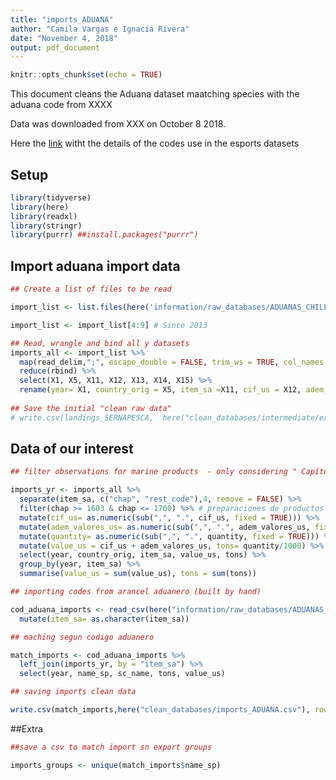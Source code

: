 ```yaml
---
title: "imports_ADUANA"
author: "Camila Vargas e Ignacia Rivera"
date: "November 4, 2018"
output: pdf_document
---
```


```r
knitr::opts_chunk$set(echo = TRUE)
```

This document cleans the Aduana dataset maatching species with the aduana code from XXXX


Data was downloaded from XXX on October 8 2018.

Here the [link](http://www.aduana.cl/aduana/site/artic/20080218/pags/20080218165942.html#vtxt_cuerpo_T47) witht the details of the codes use in the esports datasets

## Setup

```r
library(tidyverse)
library(here)
library(readxl)
library(stringr)
library(purrr) ##install.packages("purrr")
```


## Import aduana import data

```r

## Create a list of files to be read

import_list <- list.files(here('information/raw_databases/ADUANAS_CHILE/imports'), pattern= 'imports_20.*.csv', full.names = TRUE)

import_list <- import_list[4:9] # Since 2013

## Read, wrangle and bind all y datasets
imports_all <- import_list %>% 
  map(read_delim,";", escape_double = FALSE, trim_ws = TRUE, col_names = FALSE, skip =1) %>% 
  reduce(rbind) %>% 
  select(X1, X5, X11, X12, X13, X14, X15) %>% 
  rename(year= X1, country_orig = X5, item_sa =X11, cif_us = X12, adem_valores_us = X13, quantity = X14, unit = X15)
  
## Save the initial "clean raw data"
# write.csv(landings_SERNAPESCA,  here("clean_databases/intermediate/exports_all_ADUANA.csv"), row.names=F)

```

## Data of our interest

```r

## filter observations for marine products  - only considering " Capítulo 03: Pescados y crustáceos, moluscos y demás invertebrados acuáticos" --NO HAY-- and "Capítulo 1603: Preparaciones pescado o de crustáceos, moluscos o demás invertebrados acuáticos" and summarizing data to get values per year

imports_yr <- imports_all %>%
  separate(item_sa, c("chap", "rest_code"),4, remove = FALSE) %>% 
  filter(chap >= 1603 & chap <= 1700) %>% # preparaciones de productos marinos
  mutate(cif_us= as.numeric(sub(",", ".", cif_us, fixed = TRUE))) %>% 
  mutate(adem_valores_us= as.numeric(sub(",", ".", adem_valores_us, fixed = TRUE))) %>%
  mutate(quantity= as.numeric(sub(",", ".", quantity, fixed = TRUE))) %>%
  mutate(value_us = cif_us + adem_valores_us, tons= quantity/1000) %>% 
  select(year, country_orig, item_sa, value_us, tons) %>% 
  group_by(year, item_sa) %>% 
  summarise(value_us = sum(value_us), tons = sum(tons)) 

```

```r

## importing codes from arancel aduanero (built by hand)

cod_aduana_imports <- read_csv(here("information/raw_databases/ADUANAS_CHILE/imports/codes_species_imports.csv")) %>% 
  mutate(item_sa= as.character(item_sa))

## maching segun codigo aduanero

match_imports <- cod_aduana_imports %>% 
  left_join(imports_yr, by = "item_sa") %>% 
  select(year, name_sp, sc_name, tons, value_us)

```

```r

## saving imports clean data 

write.csv(match_imports,here("clean_databases/imports_ADUANA.csv"), row.names=F)
```

##Extra
```r
##save a csv to match import sn export groups

imports_groups <- unique(match_imports$name_sp)


```




